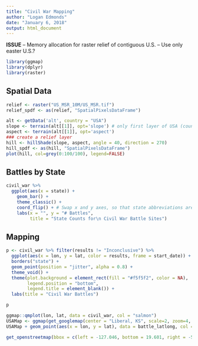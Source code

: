 ```yaml
---
title: "Civil War Mapping"
author: "Logan Edmonds"
date: "January 6, 2018"
output: html_document
---
```


**ISSUE**
-- Memory allocation for raster relief of contiguous U.S.
-- Use only easter U.S.?

```r
library(ggmap)
library(dplyr)
library(raster)
```

## Spatial Data

```r
relief <- raster("US_MSR_10M/US_MSR.tif")
relief_spdf <- as(relief, "SpatialPixelsDataFrame")
```

```r
alt <- getData('alt', country = "USA")
slope <- terrain(alt[[1]], opt='slope') # only first layer of USA (country level)
aspect <- terrain(alt[[1]], opt='aspect')
### create a relief layer
hill <- hillShade(slope, aspect, angle = 40, direction = 270)
hill_spdf <- as(hill, "SpatialPixelsDataFrame")
plot(hill, col=grey(0:100/100), legend=FALSE)
```

## Battles by State
```r
civil_war %>% 
  ggplot(aes(x = state)) +
    geom_bar() +
    theme_classic() + 
    coord_flip() + # Swap x and y axes, so that state abbreviations are readable
    labs(x = "", y = "# Battles",
         title = "State Counts for\n Civil War Battle Sites")
```

## Mapping

```r
p <- civil_war %>% filter(results != "Inconclusive") %>%  
  ggplot(aes(x = lon, y = lat, color = results, frame = start_date)) + 
  borders("state") + 
  geom_point(position = "jitter", alpha = 0.8) + 
  theme_void() +
  theme(plot.background = element_rect(fill = "#f5f5f2", color = NA),
        legend.position = "bottom",
        legend.title = element_blank()) +
  labs(title = "Civil War Battles")

p
```

```r
ggmap::qmplot(lon, lat, data = civil_war, col = "salmon")
USAMap <- ggmap(get_googlemap(center = "Liberal, KS", scale=2, zoom=4, maptype = "satellite"), extent="normal")
USAMap + geom_point(aes(x = lon, y = lat), data = battle_latlong, col = "blue", alpha = 0.6)

get_openstreetmap(bbox = c(left = -127.046, bottom = 19.601, right = -58.052, top =51.836))
```
